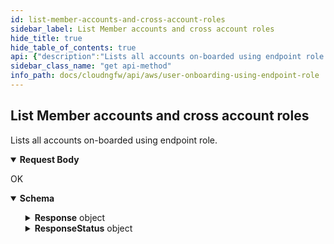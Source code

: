 ```yaml
---
id: list-member-accounts-and-cross-account-roles
sidebar_label: List Member accounts and cross account roles
hide_title: true
hide_table_of_contents: true
api: {"description":"Lists all accounts on-boarded using endpoint role.          \n","operationId":"get-v1-mgmt-xaccountroles","parameters":[],"requestBody":{"content":{"application/json":{"schema":{"additionalProperties":false,"properties":{"MaxResults":{"default":1024,"description":"The maximum number of accounts you want Cloud NGFW to return for this request. \n","maximum":1024,"minimum":1,"title":"Maxresults","type":"integer"},"NextToken":{"description":"If the number of accounts for retrieval exceeds the maximum you requested, Cloud NGFW returns a NextToken value in response. To retrieve the next batch of accounts, use this token in your next request.\n","maxLength":2048,"minLength":1,"pattern":"^[-0-9A-Za-z:\\/+=]+$","title":"Nexttoken","type":"string"}},"title":"ListXAccountRolesRequest","type":"object"}}}},"responses":{"200":{"content":{"application/json":{"schema":{"additionalProperties":false,"properties":{"Response":{"description":"The API call response.\n","additionalProperties":false,"properties":{"AccountIds":{"description":"The unique ID of the account.\n","items":{"maxLength":12,"pattern":"^$|^[0-9]+$","type":"string"},"title":"Accountids","type":"array"},"NextToken":{"description":"If the number of accounts for retrieval exceeds the maximum you requested, Cloud NGFW returns a NextToken value in response. To retrieve the next batch of accounts, use this token in your next request.\n","maxLength":2048,"minLength":1,"pattern":"^[-0-9A-Za-z:\\/+=]+$","title":"Nexttoken","type":"string"}},"title":"ResponseData","type":"object"},"ResponseStatus":{"description":"The API call response status.\n","additionalProperties":false,"properties":{"ErrorCode":{"default":0,"description":"Default value of a successful response is 0. Any other number indicates an error code.  \n\n400—HTTP bad request\n* InvalidOperationException—Operation failed because it is not valid. For example, when you delete an NGFW or rulestack in use.\n* InvalidRequestException—Operation failed due to invalid request. For example, unsupported parameter name or value in the request.\n* LimitExceededException—Operation failed due to violation in limit settings.\n* ResourceNotFoundException—Unable to locate a resource using the parameters you provided.\n* ThrottlingException—Operation failed due to throttling limitations.   \n\n500—Bad request \n* InternalServerError—Your request is valid but Cloud NGFW could not perform the operation due to a system issue.\n","title":"Errorcode","type":"integer"},"Reason":{"description":"The error description\n","title":"Reason","type":"string"}},"title":"Result","type":"object"}},"title":"ListXAccountRolesResponse","type":"object"}}},"description":"OK"}},"tags":["UserOnboarding-MemberAccounts"],"method":"get","path":"/v1/mgmt/xaccountroles","servers":[{"url":"/"}],"jsonRequestBodyExample":{"MaxResults":0,"NextToken":"string"},"info":{"contact":{},"description":"Cloud NGFW requires you to onboard an AWS account to create and manage the resources required by Cloud NGFW. The Cloud NGFW service uses a Cloud Formation Template (CFT) stack to create these roles needed for Cloud NGFW to access resources in your AWS environment.\n","title":"User Onboarding using Endpoint Role","version":"1.0.0"},"postman":{"name":"List Member accounts and cross account roles","description":{"content":"Lists all accounts on-boarded using endpoint role.          \n","type":"text/plain"},"url":{"path":["v1","mgmt","xaccountroles"],"host":["{{baseUrl}}"],"query":[],"variable":[]},"header":[{"key":"Content-Type","value":"application/json"},{"key":"Accept","value":"application/json"}],"method":"GET","body":{"mode":"raw","raw":"\"\"","options":{"raw":{"language":"json"}}}}}
sidebar_class_name: "get api-method"
info_path: docs/cloudngfw/api/aws/user-onboarding-using-endpoint-role
---
```



## List Member accounts and cross account roles



Lists all accounts on-boarded using endpoint role.          


<details style={{}} data-collapsed={false} open={true}><summary style={{"textAlign":"left"}}><strong>Request Body</strong></summary><div style={{"textAlign":"left","marginLeft":"1rem"}}></div><ul style={{"marginLeft":"1rem"}}><SchemaItem collapsible={false} name={"MaxResults"} required={false} schemaDescription={"The maximum number of accounts you want Cloud NGFW to return for this request. \n"} schemaName={"Maxresults"} qualifierMessage={"**Possible values:** 1 ≤ value ≤ 1024"}></SchemaItem><SchemaItem collapsible={false} name={"NextToken"} required={false} schemaDescription={"If the number of accounts for retrieval exceeds the maximum you requested, Cloud NGFW returns a NextToken value in response. To retrieve the next batch of accounts, use this token in your next request.\n"} schemaName={"Nexttoken"} qualifierMessage={"**Possible values:** 1 ≤ length ≤ 2048, Value must match regular expression `^[-0-9A-Za-z:\\/+=]+$`"}></SchemaItem></ul></details><div><ApiTabs><TabItem label={"200"} value={"200"}><div>

OK

</div><div><details style={{}} data-collapsed={false} open={true}><summary style={{"textAlign":"left"}}><strong>Schema</strong></summary><div style={{"textAlign":"left","marginLeft":"1rem"}}></div><ul style={{"marginLeft":"1rem"}}><SchemaItem collapsible={true} className={"schemaItem"}><details style={{}}><summary style={{}}><strong>Response</strong><span style={{"opacity":"0.6"}}> object</span></summary><div style={{"marginLeft":"1rem"}}><div style={{"marginTop":".5rem","marginBottom":".5rem"}}>

The API call response.


</div><SchemaItem collapsible={false} name={"AccountIds"} required={false} schemaDescription={"The unique ID of the account.\n"} schemaName={"string[]"} qualifierMessage={"**Possible values:** length ≤ 12, Value must match regular expression `^$|^[0-9]+$`"}></SchemaItem><SchemaItem collapsible={false} name={"NextToken"} required={false} schemaDescription={"If the number of accounts for retrieval exceeds the maximum you requested, Cloud NGFW returns a NextToken value in response. To retrieve the next batch of accounts, use this token in your next request.\n"} schemaName={"Nexttoken"} qualifierMessage={"**Possible values:** 1 ≤ length ≤ 2048, Value must match regular expression `^[-0-9A-Za-z:\\/+=]+$`"}></SchemaItem></div></details></SchemaItem><SchemaItem collapsible={true} className={"schemaItem"}><details style={{}}><summary style={{}}><strong>ResponseStatus</strong><span style={{"opacity":"0.6"}}> object</span></summary><div style={{"marginLeft":"1rem"}}><div style={{"marginTop":".5rem","marginBottom":".5rem"}}>

The API call response status.


</div><SchemaItem collapsible={false} name={"ErrorCode"} required={false} schemaDescription={"Default value of a successful response is 0. Any other number indicates an error code.  \n\n400—HTTP bad request\n* InvalidOperationException—Operation failed because it is not valid. For example, when you delete an NGFW or rulestack in use.\n* InvalidRequestException—Operation failed due to invalid request. For example, unsupported parameter name or value in the request.\n* LimitExceededException—Operation failed due to violation in limit settings.\n* ResourceNotFoundException—Unable to locate a resource using the parameters you provided.\n* ThrottlingException—Operation failed due to throttling limitations.   \n\n500—Bad request \n* InternalServerError—Your request is valid but Cloud NGFW could not perform the operation due to a system issue.\n"} schemaName={"Errorcode"} qualifierMessage={undefined}></SchemaItem><SchemaItem collapsible={false} name={"Reason"} required={false} schemaDescription={"The error description\n"} schemaName={"Reason"} qualifierMessage={undefined}></SchemaItem></div></details></SchemaItem></ul></details></div></TabItem></ApiTabs></div>
      